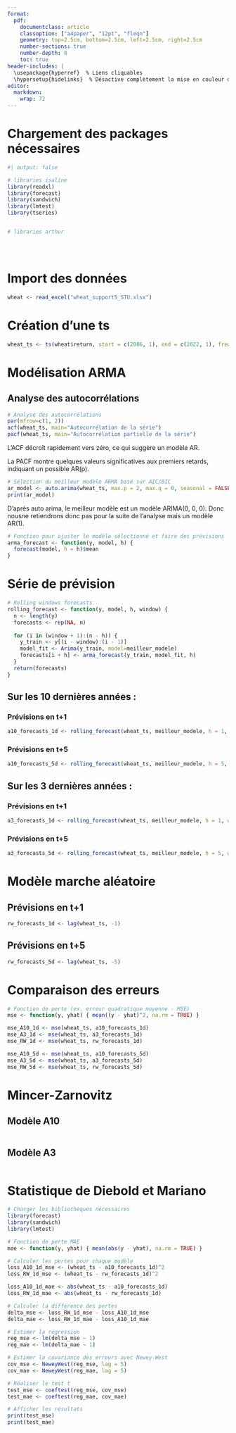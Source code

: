 ```yaml
---
format: 
  pdf:
    documentclass: article
    classoption: ["a4paper", "12pt", "fleqn"]
    geometry: top=2.5cm, bottom=2.5cm, left=2.5cm, right=2.5cm
    number-sections: true
    number-depth: 8
    toc: true
header-includes: |
  \usepackage{hyperref}  % Liens cliquables
  \hypersetup{hidelinks}  % Désactive complètement la mise en couleur des liens
editor: 
  markdown: 
    wrap: 72
---
```


\begin{titlepage}
    \begin{center}
        {\LARGE \textbf{Séries temporelles univariées}}\\
        \vspace{0.5cm}
        {\Large M1 ECAP -- TD5 -- Année 2024/2025}\\
        
        \vspace{2cm}
        
          {\Large \textbf{TD5 : Évaluation de modèles de prévision}}\\
        \vspace{0.5cm}
        \textit{Responsable d'enseignement : Benoît SÉVI}\\
        \href{mailto:benoit.sevi@univ-nantes.fr}{benoit.sevi@univ-nantes.fr}\\
        
        \vspace{1.5cm}
        
        {\large \textbf{ERNOUL DE LA PROVOTÉ Arthur, HERVÉ Isaline}}
        
        \vfill
        
        {\large \today}
        
    \end{center}
\end{titlepage}
\begingroup
\hypersetup{linkcolor=black}
\tableofcontents
\endgroup

\newpage

# Chargement des packages nécessaires

```r
#| output: false

# libraries isaline
library(readxl)
library(forecast)
library(sandwich)
library(lmtest)
library(tseries)


# libraries arthur





```

# Import des données

```r
wheat <- read_excel("wheat_support5_STU.xlsx")
```

# Création d'une ts

```r
wheat_ts <- ts(wheat$return, start = c(2006, 1), end = c(2022, 1), frequency = 252)
```

# Modélisation ARMA

## Analyse des autocorrélations

```r
# Analyse des autocorrélations
par(mfrow=c(1, 2))
acf(wheat_ts, main="Autocorrélation de la série")
pacf(wheat_ts, main="Autocorrélation partielle de la série")
```

L’ACF décroît rapidement vers zéro, ce qui suggère un modèle AR.

La PACF montre quelques valeurs significatives aux premiers retards, indiquant un possible AR(p).

```r
# Sélection du meilleur modèle ARMA basé sur AIC/BIC
ar_model <- auto.arima(wheat_ts, max.p = 2, max.q = 0, seasonal = FALSE, stepwise = FALSE, approximation = FALSE)
print(ar_model)
```

D'après auto arima, le meilleur modèle est un modèle ARIMA(0, 0, 0). Donc nousne retiendrons donc pas pour la suite de l'analyse mais un modèle AR(1).

```r
# Fonction pour ajuster le modèle sélectionné et faire des prévisions
arma_forecast <- function(y, model, h) {
  forecast(model, h = h)$mean
}
```

# Série de prévision

```r
# Rolling windows forecasts
rolling_forecast <- function(y, model, h, window) {
  n <- length(y)
  forecasts <- rep(NA, n)
  
  for (i in (window + 1):(n - h)) {
    y_train <- y[(i - window):(i - 1)]
    model_fit <- Arima(y_train, model=meilleur_modele)
    forecasts[i + h] <- arma_forecast(y_train, model_fit, h)
  }
  return(forecasts)
}
```

## Sur les 10 dernières années : 

### Prévisions en t+1

```r
a10_forecasts_1d <- rolling_forecast(wheat_ts, meilleur_modele, h = 1, window = 10 * 252)
```

### Prévisions en t+5

```r
a10_forecasts_5d <- rolling_forecast(wheat_ts, meilleur_modele, h = 5, window = 10 * 252)
```

## Sur les 3 dernières années : 

### Prévisions en t+1

```r
a3_forecasts_1d <- rolling_forecast(wheat_ts, meilleur_modele, h = 1, window = 3 * 252)
```

### Prévisions en t+5

```r
a3_forecasts_5d <- rolling_forecast(wheat_ts, meilleur_modele, h = 5, window = 3 * 252)
```

# Modèle marche aléatoire

## Prévisions en t+1

```r
rw_forecasts_1d <- lag(wheat_ts, -1)
```

## Prévisions en t+5

```r
rw_forecasts_5d <- lag(wheat_ts, -5)
```

# Comparaison des erreurs

```r
# Fonction de perte (ex. erreur quadratique moyenne - MSE)
mse <- function(y, yhat) { mean((y - yhat)^2, na.rm = TRUE) }

mse_A10_1d <- mse(wheat_ts, a10_forecasts_1d)
mse_A3_1d <- mse(wheat_ts, a3_forecasts_1d)
mse_RW_1d <- mse(wheat_ts, rw_forecasts_1d)

mse_A10_5d <- mse(wheat_ts, a10_forecasts_5d)
mse_A3_5d <- mse(wheat_ts, a3_forecasts_5d)
mse_RW_5d <- mse(wheat_ts, rw_forecasts_5d)
```


# Mincer-Zarnovitz

## Modèle A10

```r

```

## Modèle A3

```r

```

# Statistique de Diebold et Mariano

```r
# Charger les bibliothèques nécessaires
library(forecast)
library(sandwich)
library(lmtest)

# Fonction de perte MAE
mae <- function(y, yhat) { mean(abs(y - yhat), na.rm = TRUE) }

# Calculer les pertes pour chaque modèle
loss_A10_1d_mse <- (wheat_ts - a10_forecasts_1d)^2
loss_RW_1d_mse <- (wheat_ts - rw_forecasts_1d)^2

loss_A10_1d_mae <- abs(wheat_ts - a10_forecasts_1d)
loss_RW_1d_mae <- abs(wheat_ts - rw_forecasts_1d)

# Calculer la différence des pertes
delta_mse <- loss_RW_1d_mse - loss_A10_1d_mse
delta_mae <- loss_RW_1d_mae - loss_A10_1d_mae

# Estimer la régression
reg_mse <- lm(delta_mse ~ 1)
reg_mae <- lm(delta_mae ~ 1)

# Estimer la covariance des erreurs avec Newey-West
cov_mse <- NeweyWest(reg_mse, lag = 5)
cov_mae <- NeweyWest(reg_mae, lag = 5)

# Réaliser le test t
test_mse <- coeftest(reg_mse, cov_mse)
test_mae <- coeftest(reg_mae, cov_mae)

# Afficher les résultats
print(test_mse)
print(test_mae)

```


